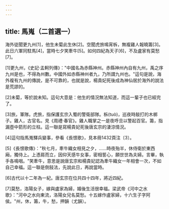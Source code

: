 ```yaml
---
---
---
```

title: 馬嵬（二首選一）
---



海外徒聞更九州[1]，他生未蔔此生休[2]。空聞虎旅鳴宵柝，無複雞人報曉籌[3]。此日六軍同駐馬[4]，當時七夕笑牽牛[5]。如何四紀為天子[6]，不及盧家有莫愁[7]。

[1]更九州，《史記·孟軻列傳》："中國名為赤縣神州。赤縣神州內自有九州，禹之序九州是也，不得為州數。中國外如赤縣神州者九，乃所謂九州也。"這句是說，海外複有九州的傳說，是不可靠的，也就是說，楊貴妃死後成為神仙居於海外的說法是荒謬的。

[2]未蔔，等於說未知。這句大意是：他生的情況無法知道，而這一輩子也已經完了。

[3]旅，軍隊。虎旅，指保護玄宗入蜀的警衛部隊。柝(tuò)，巡夜時敲打的木梆子。雞人，古官名。見《周禮·春官》。雞人職掌之一是夜呼旦以警起百官。籌，指漏壺中箭形的立柱。這一聯是寫楊貴妃死後唐玄宗的淒涼情況。

[4]這句指馬嵬驛兵變事，參看《長恨歌》，見本冊1432頁注〔3〕。

[5]《長恨歌傳》："秋七月，牽牛織女相見之夕，……時夜殆半，休侍衛於東西廂，獨侍上。上憑肩而立，因仰天感牛女事，密相誓心，願世世為夫婦。言畢，執手各鳴咽。"笑牽牛，意思是說唐玄宗和楊貴妃認為牽牛織女一年相會一次，不如自己幸福。這一聯是倒敍法，先說此日，再說當時。

[6]古代以十二年為一紀。唐玄宗在位共四十四年，將近四紀。

[7]莫愁，洛陽女子，嫁與盧家為婦，婚後生活很幸福。梁武帝《河中之水歌》："河中之水向東流，洛陽女兒名莫愁。十五嫁作盧家婦，十六生子字阿侯。"州，休，籌，牛，愁，押韻（尤韻）。